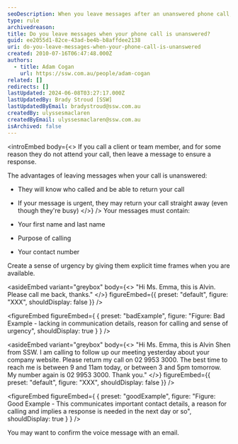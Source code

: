 ```yaml
---
seoDescription: When you leave messages after an unanswered phone call, provide your name, reason for calling, and contact number to ensure a timely response.
type: rule
archivedreason:
title: Do you leave messages when your phone call is unanswered?
guid: ee2055d1-82ce-43ad-be4b-b8affdee2138
uri: do-you-leave-messages-when-your-phone-call-is-unanswered
created: 2010-07-16T06:47:48.000Z
authors:
  - title: Adam Cogan
    url: https://ssw.com.au/people/adam-cogan
related: []
redirects: []
lastUpdated: 2024-06-08T03:27:17.000Z
lastUpdatedBy: Brady Stroud [SSW]
lastUpdatedByEmail: bradystroud@ssw.com.au
createdBy: ulyssesmaclaren
createdByEmail: ulyssesmaclaren@ssw.com.au
isArchived: false
---
```


<introEmbed
  body={<>
If you call a client or team member, and for some reason they do not attend your call, then leave a message to ensure a response.

The advantages of leaving messages when your call is unanswered:

- They will know who called and be able to return your call
- If your message is urgent, they may return your call straight away (even though they're busy)
  </>}
/>
Your messages must contain:

- Your first name and last name
- Purpose of calling
- Your contact number

Create a sense of urgency by giving them explicit time frames when you are available.

<asideEmbed
  variant="greybox"
  body={<>
    "Hi Ms. Emma, this is Alvin. Please call me back, thanks."
  </>}
  figureEmbed={{
    preset: "default",
    figure: "XXX",
    shouldDisplay: false
  }}
/>

<figureEmbed figureEmbed={ {
  preset: "badExample",
  figure: "Figure: Bad Example - lacking in communication details, reason for calling and sense of urgency",
  shouldDisplay: true
} } />


<asideEmbed
  variant="greybox"
  body={<>
    "Hi Ms. Emma, this is Alvin Shen from SSW. I am calling to follow up our meeting yesterday about your company website. Please return my call on 02 9953 3000. The best time to reach me is between 9 and 11am today, or between 3 and 5pm tomorrow. My number again is 02 9953 3000. Thank you."
  </>}
  figureEmbed={{
    preset: "default",
    figure: "XXX",
    shouldDisplay: false
  }}
/>

<figureEmbed figureEmbed={ {
  preset: "goodExample",
  figure: "Figure: Good Example - This communicates important contact details, a reason for calling and implies a response is needed in the next day or so",
  shouldDisplay: true
} } />


You may want to confirm the voice message with an email.
